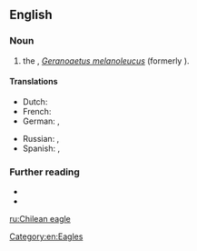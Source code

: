 ==English==

===Noun===
{{en-noun}}

# the {{vern|black-chested buzzard eagle}}, ''[[Geranoaetus melanoleucus]]'' (formerly {{taxlink|Buteo melanoleucus|species|noshow=1|ver=161029}}).

====Translations====
{{trans-top|the black-chested buzzard eagle, ''Geranoaetus melanoleucus''}}
* Dutch: {{t|nl|Chiliarend|m}}
* French: {{t|fr|buse aguia}}
* German: {{t|de|Aguja}}, {{t|de|Blaubussard}}
{{trans-mid}}
* Russian: {{t|ru|агу́йа|m}}, {{t|ru|орли́ный каню́к|m}}
* Spanish: {{t|es|águila mora|m}}, {{t|es|águila real}}
{{trans-bottom}}

===Further reading===
* {{pedia|Black-chested buzzard-eagle}}
* {{specieslite|Geranoaetus melanoleucus|i=1}}

[[Category:en:Eagles]]

[[ru:Chilean eagle]]